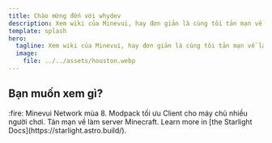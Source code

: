 ```yaml
---
title: Chào mừng đến với whydev
description: Xem wiki của Minevui, hay đơn giản là cùng tôi tản mạn về lập trình.
template: splash
hero:
  tagline: Xem wiki của Minevui, hay đơn giản là cùng tôi tản mạn về lập trình.
  image:
    file: ../../assets/houston.webp
---
```



## Bạn muốn xem gì?

<CardGrid>
  <LinkCard title="Minevui Network" href="/minevui-network/" icon="pencil">
    :fire: Minevui Network mùa 8.
  </LinkCard>
  <LinkCard
    title="Minevui Modpack"
    href="/minevui-modpack/"
    icon="add-document"
  >
    Modpack tối ưu Client cho máy chủ nhiều người chơi.
  </LinkCard>
  <LinkCard
    title="Series làm server Minecraft"
    href="/lam-server-minecraft/"
    icon="setting"
  >
    Tản mạn về làm server Minecraft.
  </LinkCard>
  <Card title="Read the docs" icon="open-book">
    Learn more in [the Starlight Docs](https://starlight.astro.build/).
  </Card>
</CardGrid>
